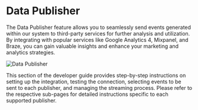 # Data Publisher

The Data Publisher feature allows you to seamlessly send events generated within our system to third-party services for further analysis and utilization. By integrating with popular services like Google Analytics 4, Mixpanel, and Braze, you can gain valuable insights and enhance your marketing and analytics strategies.

![Data Publisher](/dashboard-publisher.png)

This section of the developer guide provides step-by-step instructions on setting up the integration, testing the connection, selecting events to be sent to each publisher, and managing the streaming process. Please refer to the respective sub-pages for detailed instructions specific to each supported publisher.